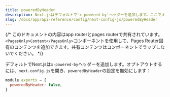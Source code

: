 ```yaml
---
title: poweredByHeader
description: Next.jsはデフォルトで`x-powered-by`ヘッダーを追加します。ここでオプトアウトする方法を学びます。
slug: /docs/app/api-reference/config/next-config-js/poweredByHeader
---
```


{/* このドキュメントの内容はapp routerとpages routerで共有されています。`<PagesOnly>Content</PagesOnly>`コンポーネントを使用して、Pages Router固有のコンテンツを追加できます。共有コンテンツはコンポーネントでラップしないでください。 */}

デフォルトでNext.jsは`x-powered-by`ヘッダーを追加します。オプトアウトするには、`next.config.js`を開き、`poweredByHeader`の設定を無効にします：

```js filename="next.config.js"
module.exports = {
  poweredByHeader: false,
}
```
